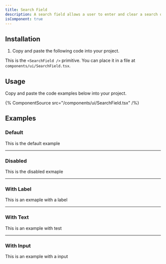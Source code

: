 ```yaml
---
title: Search Field
description: A search field allows a user to enter and clear a search query.
isComponent: true
---
```


## Installation

1. Copy and paste the following code into your project.

This is the `<SearchField />` primitive. You can place it in a file at `components/ui/SearchField.tsx`.

## Usage

Copy and paste the code examples below into your project.

{% ComponentSource src="/components/ui/SearchField.tsx" /%}

## Examples

### Default

This is the default example

---

### Disabled

This is the disabled exmaple

---

### With Label

This is an exmaple with a label

---

### With Text

This is an example with test

---

### With Input

This is an example with a input
